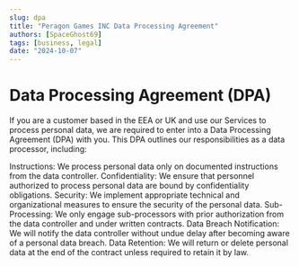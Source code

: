 ```yaml
---
slug: dpa
title: "Peragon Games INC Data Processing Agreement"
authors: [SpaceGhost69]
tags: [business, legal]
date: "2024-10-07"
---
```


# Data Processing Agreement (DPA)

If you are a customer based in the EEA or UK and use our Services to process personal data, we are required to enter into a Data Processing Agreement (DPA) with you. This DPA outlines our responsibilities as a data processor, including:

Instructions: We process personal data only on documented instructions from the data controller.
Confidentiality: We ensure that personnel authorized to process personal data are bound by confidentiality obligations.
Security: We implement appropriate technical and organizational measures to ensure the security of the personal data.
Sub-Processing: We only engage sub-processors with prior authorization from the data controller and under written contracts.
Data Breach Notification: We will notify the data controller without undue delay after becoming aware of a personal data breach.
Data Retention: We will return or delete personal data at the end of the contract unless required to retain it by law.